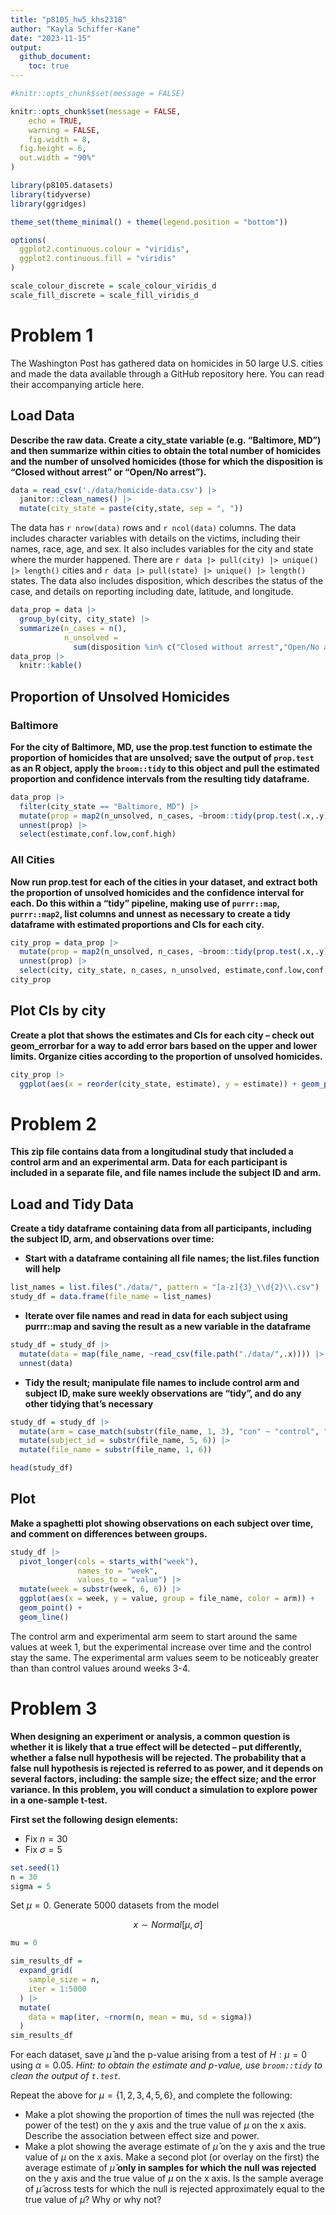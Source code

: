 ```yaml
---
title: "p8105_hw5_khs2318"
author: "Kayla Schiffer-Kane"
date: "2023-11-15"
output: 
  github_document:
    toc: true
---
```


```r
#knitr::opts_chunk$set(message = FALSE)

knitr::opts_chunk$set(message = FALSE,
	echo = TRUE,
	warning = FALSE,
	fig.width = 8, 
  fig.height = 6,
  out.width = "90%"
)

library(p8105.datasets)
library(tidyverse)
library(ggridges)

theme_set(theme_minimal() + theme(legend.position = "bottom"))

options(
  ggplot2.continuous.colour = "viridis",
  ggplot2.continuous.fill = "viridis"
)

scale_colour_discrete = scale_colour_viridis_d
scale_fill_discrete = scale_fill_viridis_d
```

# Problem 1 

The Washington Post has gathered data on homicides in 50 large U.S. cities and made the data available through a GitHub repository here. You can read their accompanying article here.

## Load Data

**Describe the raw data. Create a city_state variable (e.g. “Baltimore, MD”) and then summarize within cities to obtain the total number of homicides and the number of unsolved homicides (those for which the disposition is “Closed without arrest” or “Open/No arrest”).**

```r
data = read_csv('./data/homicide-data.csv') |>
  janitor::clean_names() |>
  mutate(city_state = paste(city,state, sep = ", "))

```


The data has `r nrow(data)` rows and `r ncol(data)` columns. The data includes character variables with details on the victims, including their names, race, age, and sex. It also includes variables for the city and state where the murder happened. There are `r data |> pull(city) |> unique() |> length()` cities and `r data |> pull(state) |> unique() |> length()` states. The data also includes disposition, which describes the status of the case, and details on reporting including date, latitude, and longitude. 


```r
data_prop = data |> 
  group_by(city, city_state) |>
  summarize(n_cases = n(), 
            n_unsolved = 
              sum(disposition %in% c("Closed without arrest","Open/No arrest")))
data_prop |>
  knitr::kable()
```


## Proportion of Unsolved Homicides

### Baltimore
**For the city of Baltimore, MD, use the prop.test function to estimate the proportion of homicides that are unsolved; save the output of `prop.test` as an R object, apply the `broom::tidy` to this object and pull the estimated proportion and confidence intervals from the resulting tidy dataframe.**

```r
data_prop |>
  filter(city_state == "Baltimore, MD") |>
  mutate(prop = map2(n_unsolved, n_cases, ~broom::tidy(prop.test(.x,.y)))) |>
  unnest(prop) |>
  select(estimate,conf.low,conf.high)
```


### All Cities

**Now run prop.test for each of the cities in your dataset, and extract both the proportion of unsolved homicides and the confidence interval for each. Do this within a “tidy” pipeline, making use of `purrr::map`, `purrr::map2`, list columns and unnest as necessary to create a tidy dataframe with estimated proportions and CIs for each city.**

```r
city_prop = data_prop |>
  mutate(prop = map2(n_unsolved, n_cases, ~broom::tidy(prop.test(.x,.y)))) |>
  unnest(prop) |>
  select(city, city_state, n_cases, n_unsolved, estimate,conf.low,conf.high)
city_prop
```


## Plot CIs by city

**Create a plot that shows the estimates and CIs for each city – check out geom_errorbar for a way to add error bars based on the upper and lower limits. Organize cities according to the proportion of unsolved homicides.**

```r
city_prop |>
  ggplot(aes(x = reorder(city_state, estimate), y = estimate)) + geom_point() + geom_errorbar(aes(ymin = conf.low, ymax = conf.high)) + theme(axis.text.x = element_text(angle = 60, hjust = 1))

```



# Problem 2

**This zip file contains data from a longitudinal study that included a control arm and an experimental arm. Data for each participant is included in a separate file, and file names include the subject ID and arm.**

## Load and Tidy Data

**Create a tidy dataframe containing data from all participants, including the subject ID, arm, and observations over time:**

* **Start with a dataframe containing all file names; the list.files function will help**
```r
list_names = list.files("./data/", pattern = "[a-z]{3}_\\d{2}\\.csv")
study_df = data.frame(file_name = list_names)
```


* **Iterate over file names and read in data for each subject using purrr::map and saving the result as a new variable in the dataframe**
```r
study_df = study_df |>
  mutate(data = map(file_name, ~read_csv(file.path("./data/",.x)))) |>
  unnest(data)
```


* **Tidy the result; manipulate file names to include control arm and subject ID, make sure weekly observations are “tidy”, and do any other tidying that’s necessary**
```r
study_df = study_df |>
  mutate(arm = case_match(substr(file_name, 1, 3), "con" ~ "control", "exp" ~ "experimental")) |>
  mutate(subject_id = substr(file_name, 5, 6)) |>
  mutate(file_name = substr(file_name, 1, 6))

head(study_df)
```

## Plot
**Make a spaghetti plot showing observations on each subject over time, and comment on differences between groups.**
```r
study_df |>
  pivot_longer(cols = starts_with("week"),
               names_to = "week",
               values_to = "value") |>
  mutate(week = substr(week, 6, 6)) |>
  ggplot(aes(x = week, y = value, group = file_name, color = arm)) + 
  geom_point() + 
  geom_line()

```

The control arm and experimental arm seem to start around the same values at week 1, but the experimental increase over time and the control stay the same. The experimental arm values seem to be noticeably greater than than control values around weeks 3-4. 

# Problem 3
**When designing an experiment or analysis, a common question is whether it is likely that a true effect will be detected – put differently, whether a false null hypothesis will be rejected. The probability that a false null hypothesis is rejected is referred to as power, and it depends on several factors, including: the sample size; the effect size; and the error variance. In this problem, you will conduct a simulation to explore power in a one-sample t-test.**

**First set the following design elements:**

* Fix $n=30$
* Fix $\sigma = 5$
```r
set.seed(1)
n = 30
sigma = 5
```


Set $\mu=0$. Generate 5000 datasets from the model 

$$ x \sim Normal[\mu, \sigma] $$

```r
mu = 0 

sim_results_df = 
  expand_grid(
    sample_size = n,
    iter = 1:5000
  ) |> 
  mutate(
    data = map(iter, ~rnorm(n, mean = mu, sd = sigma))
  ) 
sim_results_df
```




For each dataset, save $\hat{\mu}$ and the p-value arising from a test of $H : \mu = 0$ using $\alpha = 0.05$. _Hint: to obtain the estimate and p-value, use `broom::tidy` to clean the output of `t.test`._ 

Repeat the above for $\mu = \{1, 2, 3, 4, 5, 6\}$, and complete the following:

* Make a plot showing the proportion of times the null was rejected (the power of the test) on the y axis and the true value of $\mu$ on the x axis. Describe the association between effect size and power.
* Make a plot showing the average estimate of $\hat{\mu}$ on the y axis and the true value of $\mu$ on the x axis. Make a second plot (or overlay on the first) the average estimate of $\hat{\mu}$ **only in samples for which the null was rejected** on the y axis and the true value of $\mu$ on the x axis. Is the sample average of $\hat{\mu}$ across tests for which the null is rejected approximately equal to the true value of $\mu$? Why or why not?

